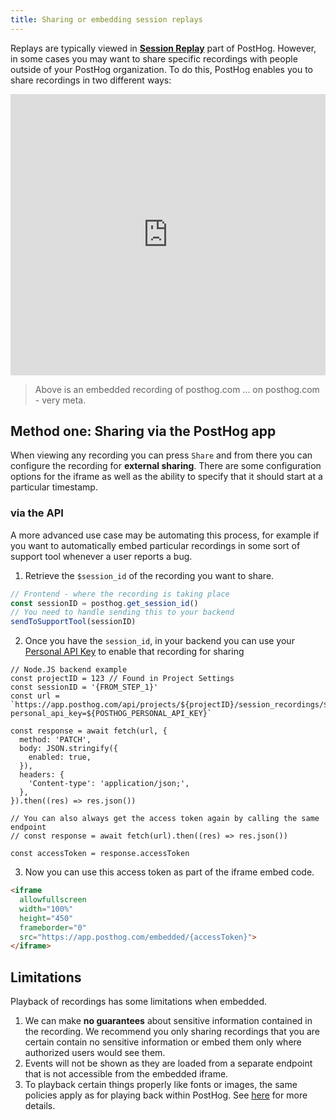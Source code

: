 ```yaml
---
title: Sharing or embedding session replays
---
```


Replays are typically viewed in **[Session Replay](https://app.posthog.com/replay)** part of PostHog. However, in some cases you may want to share specific recordings with people outside of your PostHog organization. To do this, PostHog enables you to share recordings in two different ways:
<iframe allowfullscreen width="100%" height="450" frameborder="0" src="https://app.posthog.com/embedded/VDVn0WRlvJdBomoFyy2Xg0Di2T1pEg"></iframe>

> Above is an embedded recording of posthog.com ... on posthog.com  - very meta.
## Method one: Sharing via the PostHog app

When viewing any recording you can press `Share` and from there you can configure the recording for **external sharing**. There are some configuration options for the iframe as well as the ability to specify that it should start at a particular timestamp.

### via the API

A more advanced use case may be automating this process, for example if you want to automatically embed particular recordings in some sort of support tool whenever a user reports a bug.

1. Retrieve the `$session_id` of the recording you want to share.

```js
// Frontend - where the recording is taking place
const sessionID = posthog.get_session_id()
// You need to handle sending this to your backend
sendToSupportTool(sessionID)
```


2. Once you have the `session_id`, in your backend you can use your [Personal API Key](/docs/api#personal-api-keys-recommended) to enable that recording for sharing

```node
// Node.JS backend example
const projectID = 123 // Found in Project Settings
const sessionID = '{FROM_STEP_1}'
const url = `https://app.posthog.com/api/projects/${projectID}/session_recordings/${sessionID}/sharing?personal_api_key=${POSTHOG_PERSONAL_API_KEY}`

const response = await fetch(url, {
  method: 'PATCH',
  body: JSON.stringify({
    enabled: true,
  }),
  headers: {
    'Content-type': 'application/json;',
  },
}).then((res) => res.json())

// You can also always get the access token again by calling the same endpoint
// const response = await fetch(url).then((res) => res.json())

const accessToken = response.accessToken
```

3. Now you can use this access token as part of the iframe embed code.

```html
<iframe 
  allowfullscreen 
  width="100%" 
  height="450" 
  frameborder="0" 
  src="https://app.posthog.com/embedded/{accessToken}">
</iframe>
```

## Limitations

Playback of recordings has some limitations when embedded.
1. We can make **no guarantees** about sensitive information contained in the recording. We recommend you only sharing recordings that you are certain contain no sensitive information or embed them only where authorized users would see them.
2. Events will not be shown as they are loaded from a separate endpoint that is not accessible from the embedded iframe.
3. To playback certain things properly like fonts or images, the same policies apply as for playing back within PostHog. See [here](/docs/session-replay/troubleshooting#replay-of-recording-looks-incorrect--buggy) for more details.
